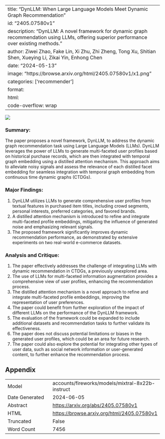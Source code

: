 
---
title: "DynLLM: When Large Language Models Meet Dynamic Graph Recommendation"
id: "2405.07580v1"
description: "DynLLM: A novel framework for dynamic graph recommendation using LLMs, offering superior performance over existing methods."
author: Ziwei Zhao, Fake Lin, Xi Zhu, Zhi Zheng, Tong Xu, Shitian Shen, Xueying Li, Zikai Yin, Enhong Chen
date: "2024-05-13"
image: "https://browse.arxiv.org/html/2405.07580v1/x1.png"
categories: ['recommender']
format:
  html:
    code-overflow: wrap
---

![](https://browse.arxiv.org/html/2405.07580v1/x1.png)

### Summary:

The paper proposes a novel framework, DynLLM, to address the dynamic graph recommendation task using Large Language Models (LLMs). DynLLM leverages the power of LLMs to generate multi-faceted user profiles based on historical purchase records, which are then integrated with temporal graph embedding using a distilled attention mechanism. This approach aims to alleviate noisy signals and assess the relevance of each distilled facet embedding for seamless integration with temporal graph embedding from continuous time dynamic graphs (CTDGs).

### Major Findings:

1. DynLLM utilizes LLMs to generate comprehensive user profiles from textual features in purchased item titles, including crowd segments, personal interests, preferred categories, and favored brands.
2. A distilled attention mechanism is introduced to refine and integrate multi-faceted profile embeddings, mitigating the influence of generated noise and emphasizing relevant signals.
3. The proposed framework significantly improves dynamic recommendation performance, as demonstrated by extensive experiments on two real-world e-commerce datasets.

### Analysis and Critique:

1. The paper effectively addresses the challenge of integrating LLMs with dynamic recommendation in CTDGs, a previously unexplored area.
2. The use of LLMs for multi-faceted information augmentation provides a comprehensive view of user profiles, enhancing the recommendation process.
3. The distilled attention mechanism is a novel approach to refine and integrate multi-faceted profile embeddings, improving the representation of user preferences.
4. The paper could benefit from further exploration of the impact of different LLMs on the performance of the DynLLM framework.
5. The evaluation of the framework could be expanded to include additional datasets and recommendation tasks to further validate its effectiveness.
6. The paper does not discuss potential limitations or biases in the generated user profiles, which could be an area for future research.
7. The paper could also explore the potential for integrating other types of user data, such as social network information or user-generated content, to further enhance the recommendation process.

## Appendix

|          |          |
|----------|----------|
| Model     | accounts/fireworks/models/mixtral-8x22b-instruct       |
| Date Generated     | 2024-06-05       |
| Abstract | [https://arxiv.org/abs/2405.07580v1](https://arxiv.org/abs/2405.07580v1)        |
| HTML     | [https://browse.arxiv.org/html/2405.07580v1](https://browse.arxiv.org/html/2405.07580v1)       |
| Truncated       | False       |
| Word Count       | 7456       |